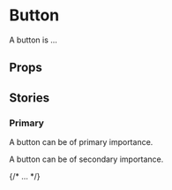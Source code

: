 

<Meta of={ButtonLoadingStories} />

# Button

A button is ...

## Props

<Controls of={ButtonLoadingStories.InlineIcons} />

## Stories

### Primary

A button can be of primary importance.

A button can be of secondary importance.

<Story of={ButtonLoadingStories.InlineIcons} />

{/* ... */}
